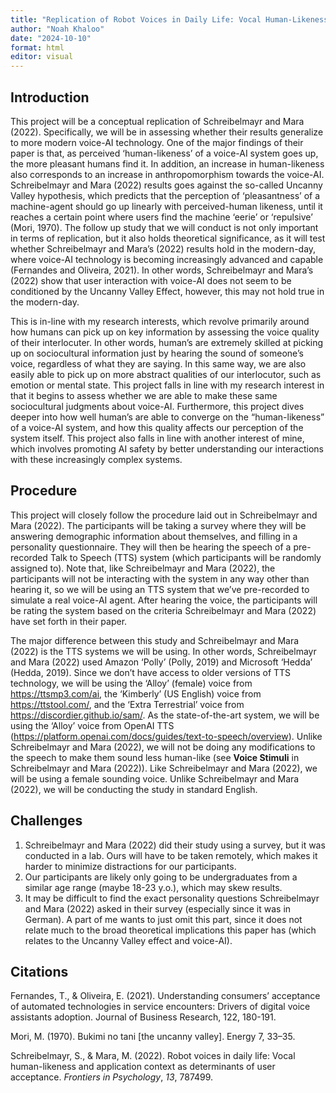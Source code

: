 ```yaml
---
title: "Replication of Robot Voices in Daily Life: Vocal Human-Likeness and Application Context as Determinants of User Acceptance by Simon Schreibelmayr and Martina Mara (2022, Frontiers in Psychology)"
author: "Noah Khaloo"
date: "2024-10-10"
format: html
editor: visual
---
```


## Introduction

This project will be a conceptual replication of Schreibelmayr and Mara (2022). Specifically, we will be in assessing whether their results generalize to more modern voice-AI technology. One of the major findings of their paper is that, as perceived 'human-likeness' of a voice-AI system goes up, the more pleasant humans find it. In addition, an increase in human-likeness also corresponds to an increase in anthropomorphism towards the voice-AI. Schreibelmayr and Mara (2022) results goes against the so-called Uncanny Valley hypothesis, which predicts that the perception of 'pleasantness' of a machine-agent should go up linearly with perceived-human likeness, until it reaches a certain point where users find the machine 'eerie' or 'repulsive' (Mori, 1970). The follow up study that we will conduct is not only important in terms of replication, but it also holds theoretical significance, as it will test whether Schreibelmayr and Mara's (2022) results hold in the modern-day, where voice-AI technology is becoming increasingly advanced and capable (Fernandes and Oliveira, 2021). In other words, Schreibelmayr and Mara's (2022) show that user interaction with voice-AI does not seem to be conditioned by the Uncanny Valley Effect, however, this may not hold true in the modern-day.

This is in-line with my research interests, which revolve primarily around how humans can pick up on key information by assessing the voice quality of their interlocuter. In other words, human's are extremely skilled at picking up on sociocultural information just by hearing the sound of someone's voice, regardless of what they are saying. In this same way, we are also easily able to pick up on more abstract qualities of our interlocutor, such as emotion or mental state. This project falls in line with my research interest in that it begins to assess whether we are able to make these same sociocultural judgments about voice-AI. Furthermore, this project dives deeper into how well human's are able to converge on the "human-likeness" of a voice-AI system, and how this quality affects our perception of the system itself. This project also falls in line with another interest of mine, which involves promoting AI safety by better understanding our interactions with these increasingly complex systems.

## Procedure

This project will closely follow the procedure laid out in Schreibelmayr and Mara (2022). The participants will be taking a survey where they will be answering demographic information about themselves, and filling in a personality questionnaire. They will then be hearing the speech of a pre-recorded Talk to Speech (TTS) system (which participants will be randomly assigned to). Note that, like Schreibelmayr and Mara (2022), the participants will not be interacting with the system in any way other than hearing it, so we will be using an TTS system that we've pre-recorded to simulate a real voice-AI agent. After hearing the voice, the participants will be rating the system based on the criteria Schreibelmayr and Mara (2022) have set forth in their paper.

The major difference between this study and Schreibelmayr and Mara (2022) is the TTS systems we will be using. In other words, Schreibelmayr and Mara (2022) used Amazon 'Polly' (Polly, 2019) and Microsoft 'Hedda' (Hedda, 2019). Since we don't have access to older versions of TTS technology, we will be using the 'Alloy' (female) voice from <https://ttsmp3.com/ai>, the 'Kimberly' (US English) voice from <https://ttstool.com/>, and the 'Extra Terrestrial' voice from <https://discordier.github.io/sam/>. As the state-of-the-art system, we will be using the 'Alloy' voice from OpenAI TTS (<https://platform.openai.com/docs/guides/text-to-speech/overview>). Unlike Schreibelmayr and Mara (2022), we will not be doing any modifications to the speech to make them sound less human-like (see **Voice Stimuli** in Schreibelmayr and Mara (2022)). Like Schreibelmayr and Mara (2022), we will be using a female sounding voice. Unlike Schreibelmayr and Mara (2022), we will be conducting the study in standard English.

## Challenges 

1.  Schreibelmayr and Mara (2022) did their study using a survey, but it was conducted in a lab. Ours will have to be taken remotely, which makes it harder to minimize distractions for our participants.
2.  Our participants are likely only going to be undergraduates from a similar age range (maybe 18-23 y.o.), which may skew results.
3.  It may be difficult to find the exact personality questions Schreibelmayr and Mara (2022) asked in their survey (especially since it was in German). A part of me wants to just omit this part, since it does not relate much to the broad theoretical implications this paper has (which relates to the Uncanny Valley effect and voice-AI).

## Citations

Fernandes, T., & Oliveira, E. (2021). Understanding consumers’ acceptance of automated technologies in service encounters: Drivers of digital voice assistants adoption. Journal of Business Research, 122, 180-191.

Mori, M. (1970). Bukimi no tani \[the uncanny valley\]. Energy 7, 33–35.

Schreibelmayr, S., & Mara, M. (2022). Robot voices in daily life: Vocal human-likeness and application context as determinants of user acceptance. *Frontiers in Psychology*, *13*, 787499.
